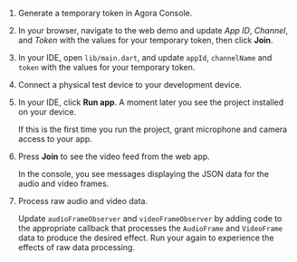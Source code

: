 <PlatformWrapper platform="flutter">

1.  Generate a temporary token in Agora Console.

2. In your browser, navigate to the <Link target="_blank" to="{{Global.DEMO_BASIC_VIDEO_CALL_URL}}"><Vg k="COMPANY" /> web demo</Link> and update _App ID_, _Channel_, and _Token_ with the values for your temporary token, then click **Join**.

3.  In your IDE, open `lib/main.dart`, and update `appId`, `channelName` and `token` with the values for your temporary token.

4.  Connect a physical test device to your development device.

5.  In your IDE, click **Run app**. A moment later you see the project installed on your device.

    If this is the first time you run the project, grant microphone and camera access to your app.

6.  Press **Join** to see the video feed from the web app.

    In the console, you see messages displaying the JSON data for the audio and video frames.

7.  Process raw audio and video data.

    Update `audioFrameObserver` and `videoFrameObserver` by adding code to the appropriate callback that processes the `AudioFrame` and `VideoFrame` data to produce the desired effect. Run your <Vpl k="CLIENT" /> again to experience the effects of raw data processing.

</PlatformWrapper>
